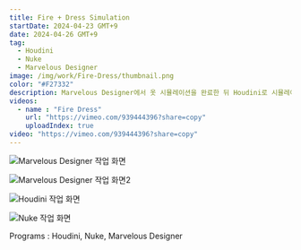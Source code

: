 ```yaml
---
title: Fire + Dress Simulation
startDate: 2024-04-23 GMT+9
date: 2024-04-26 GMT+9
tag:
  - Houdini
  - Nuke
  - Marvelous Designer
image: /img/work/Fire-Dress/thumbnail.png
color: "#F27332"
description: Marvelous Designer에서 옷 시뮬레이션을 완료한 뒤 Houdini로 시뮬레이션 작업, 이후 Nuke를 통해 후보정을 진행했습니다.
videos:
  - name : "Fire Dress"
    url: "https://vimeo.com/939444396?share=copy"
    uploadIndex: true
video: "https://vimeo.com/939444396?share=copy"
---
```


![Marvelous Designer 작업 화면](/img/work/Fire-Dress/cloth01.jpg)

![Marvelous Designer 작업 화면2](/img/work/Fire-Dress/cloth02.jpg)

![Houdini 작업 화면](/img/work/Fire-Dress/cloth04.jpg)

![Nuke 작업 화면](/img/work/Fire-Dress/cloth03.jpg)


Programs : Houdini, Nuke, Marvelous Designer